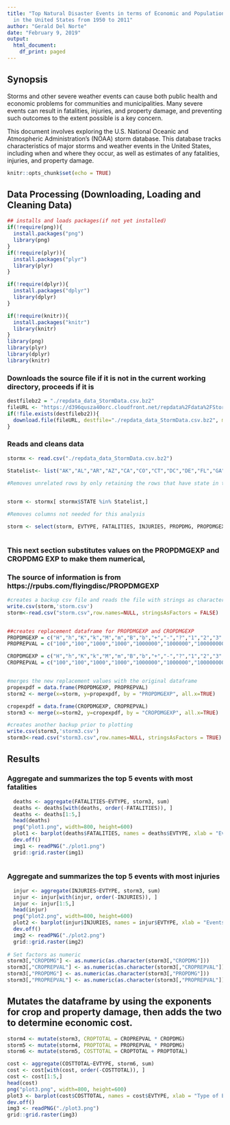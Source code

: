 ---
title: "Top Natural Disaster Events in terms of Economic and Population Health Damages
  in the United States from 1950 to 2011"
author: "Gerald Del Norte"
date: "February 9, 2019"
output:
  html_document:
    df_print: paged
---

## Synopsis
Storms and other severe weather events can cause both public health and economic problems for communities and municipalities. Many severe events can result in fatalities, injuries, and property damage, and preventing such outcomes to the extent possible is a key concern.

This document involves exploring the U.S. National Oceanic and Atmospheric Administration's (NOAA) storm database. This database tracks characteristics of major storms and weather events in the United States, including when and where they occur, as well as estimates of any fatalities, injuries, and property damage.


```{r setup, include=FALSE}
knitr::opts_chunk$set(echo = TRUE)
```


## Data Processing (Downloading, Loading and Cleaning Data)

```{r}

## installs and loads packages(if not yet installed)
if(!require(png)){
  install.packages("png")
  library(png)
}
if(!require(plyr)){
  install.packages("plyr")
  library(plyr)
}

if(!require(dplyr)){
  install.packages("dplyr")
  library(dplyr)
}

if(!require(knitr)){
  install.packages("knitr")
  library(knitr)
}
library(png)
library(plyr)
library(dplyr)
library(knitr) 

```
### Downloads the source file if it is not in the current working directory, proceeds if it is 
```{r}


destfilebz2 = "./repdata_data_StormData.csv.bz2"
fileURL <- "https://d396qusza40orc.cloudfront.net/repdata%2Fdata%2FStormData.csv.bz2"
if(!file.exists(destfilebz2)){
  download.file(fileURL, destfile="./repdata_data_StormData.csv.bz2", method="auto")
}
```
### Reads and cleans data
```{r}

stormx <- read.csv("./repdata_data_StormData.csv.bz2")
  
Statelist<- list("AK","AL","AR","AZ","CA","CO","CT","DC","DE","FL","GA","GU","HI","IA","ID", "IL","IN","KS","KY","LA","MA","MD","ME","MH","MI","MN","MO","MS","MT","NC","ND","NE","NH","NJ","NM","NV","NY", "OH","OK","OR","PA","PR","PW","RI","SC","SD","TN","TX","UT","VA","VI","VT","WA","WI","WV","WY")

#Removes unrelated rows by only retaining the rows that have state in the STATE column.


storm <- stormx[ stormx$STATE %in% Statelist,]

#Removes columns not needed for this analysis

storm <- select(storm, EVTYPE, FATALITIES, INJURIES, PROPDMG, PROPDMGEXP, CROPDMG, CROPDMGEXP)



```
### This next section substitutes values on the PROPDMGEXP and CROPDMG EXP to make them numerical, 
### The source of information is from https://rpubs.com/flyingdisc/PROPDMGEXP 
```{r}

#creates a backup csv file and reads the file with strings as characters
write.csv(storm,'storm.csv')
storm<-read.csv("storm.csv",row.names=NULL, stringsAsFactors = FALSE)


##creates replacement dataframe for PROPDMGEXP and CROPDMGEXP
PROPDMGEXP = c("H","h","K","k","M","m","B","b","+","-","?","1","2","3","4","5","6","7","8","0","") 
PROPREPVAL = c("100","100","1000","1000","1000000","1000000","1000000000","1000000000","1","0","0","10","10","10","10","10","10","10","10","10","0")

CROPDMGEXP = c("H","h","K","k","M","m","B","b","+","-","?","1","2","3","4","5","6","7","8","0","") 
CROPREPVAL = c("100","100","1000","1000","1000000","1000000","1000000000","1000000000","1","0","0","10","10","10","10","10","10","10","10","10","0")


#merges the new replacement values with the original dataframe
propexpdf = data.frame(PROPDMGEXP, PROPREPVAL)
storm2 <- merge(x=storm, y=propexpdf, by = "PROPDMGEXP", all.x=TRUE)

cropexpdf = data.frame(CROPDMGEXP, CROPREPVAL)
storm3 <- merge(x=storm2, y=cropexpdf, by = "CROPDMGEXP", all.x=TRUE)

#creates another backup prior to plotting
write.csv(storm3,'storm3.csv')
storm3<-read.csv("storm3.csv",row.names=NULL, stringsAsFactors = TRUE)

```

## Results

### Aggregate and summarizes the top 5 events with most fatalities 
```{r}
  deaths <- aggregate(FATALITIES~EVTYPE, storm3, sum)
  deaths <- deaths[with(deaths, order(-FATALITIES)), ]
  deaths <- deaths[1:5,]
  head(deaths)
  png("plot1.png", width=800, height=600)
  plot1 <- barplot(deaths$FATALITIES, names = deaths$EVTYPE, xlab = "Events", ylab = "Fatalities", main = "Deaths by Event Type")
  dev.off() 
  img1 <- readPNG("./plot1.png")
  grid::grid.raster(img1)
  
```

### Aggregate and summarizes the top 5 events with most injuries 

```{r}  
  injur <- aggregate(INJURIES~EVTYPE, storm3, sum)
  injur <- injur[with(injur, order(-INJURIES)), ]
  injur <- injur[1:5,]
  head(injur)
  png("plot2.png", width=800, height=600)
  plot2 <- barplot(injur$INJURIES, names = injur$EVTYPE, xlab = "Events", ylab = "Injuries", main = "Injuries by Event Type")
  dev.off() 
  img2 <- readPNG("./plot2.png")
  grid::grid.raster(img2)
  
# Set factors as numeric  
storm3[,"CROPDMG"] <- as.numeric(as.character(storm3[,"CROPDMG"]))
storm3[,"CROPREPVAL"] <- as.numeric(as.character(storm3[,"CROPREPVAL"]))
storm3[,"PROPDMG"] <- as.numeric(as.character(storm3[,"PROPDMG"]))
storm3[,"PROPREPVAL"] <- as.numeric(as.character(storm3[,"PROPREPVAL"]))

```

## Mutates the dataframe by using the exponents for crop and property damage, then adds the two to determine economic cost.  
```{r}
storm4 <- mutate(storm3, CROPTOTAL = CROPREPVAL * CROPDMG)
storm5 <- mutate(storm4, PROPTOTAL = PROPREPVAL * PROPDMG)
storm6 <- mutate(storm5, COSTTOTAL = CROPTOTAL + PROPTOTAL)

cost <- aggregate(COSTTOTAL~EVTYPE, storm6, sum)
cost <- cost[with(cost, order(-COSTTOTAL)), ]
cost <- cost[1:5,]
head(cost)
png("plot3.png", width=800, height=600)
plot3 <- barplot(cost$COSTTOTAL, names = cost$EVTYPE, xlab = "Type of Event", ylab = "Total Economic Damage", main = "Total Damage Costs by Event Type")
dev.off() 
img3 <- readPNG("./plot3.png")
grid::grid.raster(img3)

```